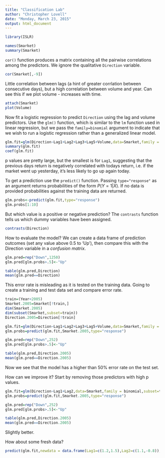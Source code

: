 ```yaml
---
title: "Classification Lab"
author: "Christopher Lovell"
date: "Monday, March 23, 2015"
output: html_document
---
```


```r
library(ISLR)

```

```r
names(Smarket)
summary(Smarket)
```

`cor()` function produces a matrix containing all the pairwise correlations among the predictors. We ignore the qualitative `Direction` variable. 
```r
cor(Smarket[,-9])
```

Little correlation between lags (a hint of greater corrlation between consecutive days), but a high correlation between volume and year. Can see this if we plot volume - increases with time.
```r
attach(Smarket)
plot(Volume)
```

Now fit a logistic regression to predict `Direction` using the lag and volume predictors. Use the `glm()` function, which is similar to the `lm` function used in linear regression, but we pass the `family=binomial` argument to indicate that we wish to run a logistic regression rather than a generalized linear model.
```r
glm.fit=glm(Direction~Lag1+Lag2+Lag3+Lag5+Volume,data=Smarket,family = binomial)
summary(glm.fit)
coef(glm.fit)
```

p values are pretty large, but the smallest is for `Lag1`, suggesting that the previous days return is negatively correlated with todays return, i.e. if the market went up yesterday, it's less likely to go up again today.

To get a prediction use the `predict()` function. Passing `type="response"` as an argument returns probabilities of the form $P(Y=1|X)$. If no data is provided probabilities against the training data are returned. 
```r
glm.probs<-predict(glm.fit,type="response")
glm.probs[1:10]
```

But which value is a positive or negative prediction? The `contrasts` function tells us which dummy variables have been assigned.
```r
contrasts(Direction)
```

How to evaluate the model? We can create a data frame of prediction outcomes (set any value above 0.5 to 'Up'), then compare this with the Direction variable in a *confusion matrix*.
```r
glm.pred=rep("Down",1250)
glm.pred[glm.probs>.5]<-"Up"

table(glm.pred,Direction)
mean(glm.pred==Direction)
```

This error rate is misleading as it is tested on the training data. Going to create a training and test data set and compare error rate.
```r
train=(Year<2005)
Smarket.2005=Smarket[!train,]
dim(Smarket.2005)
dim(subset(Smarket,subset=train))
Direction.2005=Direction[!train]

glm.fit=glm(Direction~Lag1+Lag2+Lag3+Lag5+Volume,data=Smarket,family = binomial,subset=train)
glm.probs=predict(glm.fit,Smarket.2005,type="response")
```

```r
glm.pred=rep("Down",252)
glm.pred[glm.probs>.5]<-"Up"

table(glm.pred,Direction.2005)
mean(glm.pred==Direction.2005)
```

Now we see that the model has a higher than 50% error rate on the test set.

How can we improve it? Start by removing those predictors with high p values.
```r
glm.fit=glm(Direction~Lag1+Lag2,data=Smarket,family = binomial,subset=train)
glm.probs=predict(glm.fit,Smarket.2005,type="response")
```
```r
glm.pred=rep("Down",252)
glm.pred[glm.probs>.5]<-"Up"

table(glm.pred,Direction.2005)
mean(glm.pred==Direction.2005)
```

Slightly better.

How about some fresh data?
```r
predict(glm.fit,newdata = data.frame(Lag1=c(1.2,1.5),Lag2=c(1.1,-0.8)),type="response")
```

